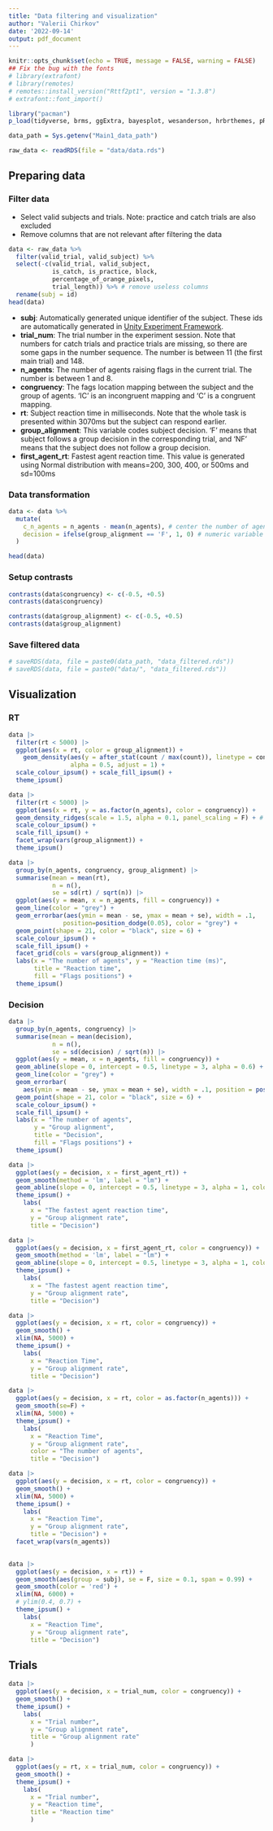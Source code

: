 ```yaml
---
title: "Data filtering and visualization"
author: "Valerii Chirkov"
date: '2022-09-14'
output: pdf_document
---
```


```r
knitr::opts_chunk$set(echo = TRUE, message = FALSE, warning = FALSE)
## Fix the bug with the fonts
# library(extrafont)
# library(remotes)
# remotes::install_version("Rttf2pt1", version = "1.3.8")
# extrafont::font_import()

```

```r
library("pacman")
p_load(tidyverse, brms, ggExtra, bayesplot, wesanderson, hrbrthemes, pROC, ggridges)

data_path = Sys.getenv("Main1_data_path")

raw_data <- readRDS(file = "data/data.rds")

```

## Preparing data

### Filter data

-   Select valid subjects and trials. Note: practice and catch trials are also excluded
-   Remove columns that are not relevant after filtering the data

```r
data <- raw_data %>%
  filter(valid_trial, valid_subject) %>%
  select(-c(valid_trial, valid_subject,
            is_catch, is_practice, block,
            percentage_of_orange_pixels,
            trial_length)) %>% # remove useless columns
  rename(subj = id)
head(data)
```

-   **subj**: Automatically generated unique identifier of the subject. These ids are automatically generated in [Unity Experiment Framework](https://github.com/immersivecognition/unity-experiment-framework).
-   **trial_num**: The trial number in the experiment session. Note that numbers for catch trials and practice trials are missing, so there are some gaps in the number sequence. The number is between 11 (the first main trial) and 148.
-   **n_agents**: The number of agents raising flags in the current trial. The number is between 1 and 8.
-   **congruency**: The fags location mapping between the subject and the group of agents. 'IC' is an incongruent mapping and 'C' is a congruent mapping.
-   **rt**: Subject reaction time in milliseconds. Note that the whole task is presented within 3070ms but the subject can respond earlier.
-   **group_alignment**: This variable codes subject decision. 'F' means that subject follows a group decision in the corresponding trial, and 'NF' means that the subject does not follow a group decision.
-   **first_agent_rt**: Fastest agent reaction time. This value is generated using Normal distribution with means=200, 300, 400, or 500ms and sd=100ms

### Data transformation

```r

data <- data %>%
  mutate(
    c_n_agents = n_agents - mean(n_agents), # center the number of agents
    decision = ifelse(group_alignment == 'F', 1, 0) # numeric variable for the decision
  )

head(data)
```

### Setup contrasts

```r

contrasts(data$congruency) <- c(-0.5, +0.5)
contrasts(data$congruency)

```

```r

contrasts(data$group_alignment) <- c(-0.5, +0.5)
contrasts(data$group_alignment)

```

### Save filtered data

```r

# saveRDS(data, file = paste0(data_path, "data_filtered.rds"))
# saveRDS(data, file = paste0("data/", "data_filtered.rds"))

```


## Visualization

### RT

```r
data |>
  filter(rt < 5000) |>
  ggplot(aes(x = rt, color = group_alignment)) +
    geom_density(aes(y = after_stat(count / max(count)), linetype = congruency), 
                 alpha = 0.5, adjust = 1) +
  scale_colour_ipsum() + scale_fill_ipsum() +
  theme_ipsum()
```


```r
data |>
  filter(rt < 5000) |>
  ggplot(aes(x = rt, y = as.factor(n_agents), color = congruency)) +
  geom_density_ridges(scale = 1.5, alpha = 0.1, panel_scaling = F) + # aes(y = after_stat(count / max(count))), 
  scale_colour_ipsum() +
  scale_fill_ipsum() +
  facet_wrap(vars(group_alignment)) +
  theme_ipsum()
```
```r
data |>
  group_by(n_agents, congruency, group_alignment) |>
  summarise(mean = mean(rt),
            n = n(),
            se = sd(rt) / sqrt(n)) |>
  ggplot(aes(y = mean, x = n_agents, fill = congruency)) +
  geom_line(color = "grey") +
  geom_errorbar(aes(ymin = mean - se, ymax = mean + se), width = .1,
               position=position_dodge(0.05), color = "grey") +
  geom_point(shape = 21, color = "black", size = 6) +
  scale_colour_ipsum() +
  scale_fill_ipsum() +
  facet_grid(cols = vars(group_alignment)) +
  labs(x = "The number of agents", y = "Reaction time (ms)",
       title = "Reaction time",
       fill = "Flags positions") +
  theme_ipsum()
```



### Decision

```r
data |>
  group_by(n_agents, congruency) |>
  summarise(mean = mean(decision),
            n = n(),
            se = sd(decision) / sqrt(n)) |>
  ggplot(aes(y = mean, x = n_agents, fill = congruency)) +
  geom_abline(slope = 0, intercept = 0.5, linetype = 3, alpha = 0.6) +
  geom_line(color = "grey") +
  geom_errorbar(
    aes(ymin = mean - se, ymax = mean + se), width = .1, position = position_dodge(0.05), color = "grey") +
  geom_point(shape = 21, color = "black", size = 6) +
  scale_colour_ipsum() +
  scale_fill_ipsum() +
  labs(x = "The number of agents",
       y = "Group alignment",
       title = "Decision",
       fill = "Flags positions") + 
  theme_ipsum()
```
```r

data |>
  ggplot(aes(y = decision, x = first_agent_rt)) +
  geom_smooth(method = 'lm', label = "lm") +
  geom_abline(slope = 0, intercept = 0.5, linetype = 3, alpha = 1, color = 'red') +
  theme_ipsum() +
    labs(
      x = "The fastest agent reaction time",
      y = "Group alignment rate",
      title = "Decision")

```
```r

data |>
  ggplot(aes(y = decision, x = first_agent_rt, color = congruency)) +
  geom_smooth(method = 'lm', label = "lm") +
  geom_abline(slope = 0, intercept = 0.5, linetype = 3, alpha = 1, color = 'red') +
  theme_ipsum() +
    labs(
      x = "The fastest agent reaction time",
      y = "Group alignment rate",
      title = "Decision")

```


```r

data |>
  ggplot(aes(y = decision, x = rt, color = congruency)) +
  geom_smooth() +
  xlim(NA, 5000) +
  theme_ipsum() +
    labs(
      x = "Reaction Time",
      y = "Group alignment rate",
      title = "Decision")

```

```r

data |>
  ggplot(aes(y = decision, x = rt, color = as.factor(n_agents))) +
  geom_smooth(se=F) +
  xlim(NA, 5000) +
  theme_ipsum() +
    labs(
      x = "Reaction Time",
      y = "Group alignment rate",
      color = "The number of agents",
      title = "Decision")

```

```r

data |>
  ggplot(aes(y = decision, x = rt, color = congruency)) +
  geom_smooth() +
  xlim(NA, 5000) +
  theme_ipsum() +
    labs(
      x = "Reaction Time",
      y = "Group alignment rate",
      title = "Decision") +
  facet_wrap(vars(n_agents))
  
```


```r
data |>
  ggplot(aes(y = decision, x = rt)) +
  geom_smooth(aes(group = subj), se = F, size = 0.1, span = 0.99) +
  geom_smooth(color = 'red') +
  xlim(NA, 6000) +
  # ylim(0.4, 0.7) +
  theme_ipsum() +
    labs(
      x = "Reaction Time",
      y = "Group alignment rate",
      title = "Decision")  
```

## Trials

```r

data |>
  ggplot(aes(y = decision, x = trial_num, color = congruency)) +
  geom_smooth() +
  theme_ipsum() +
    labs(
      x = "Trial number",
      y = "Group alignment rate",
      title = "Group alignment rate"
      )

```

```r

data |>
  ggplot(aes(y = rt, x = trial_num, color = congruency)) +
  geom_smooth() +
  theme_ipsum() +
    labs(
      x = "Trial number",
      y = "Reaction time",
      title = "Reaction time"
      )

```



